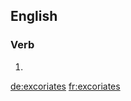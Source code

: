 ==English==

===Verb===
{{head|en|verb form}}

# {{en-third-person singular of|excoriate}}

[[de:excoriates]]
[[fr:excoriates]]